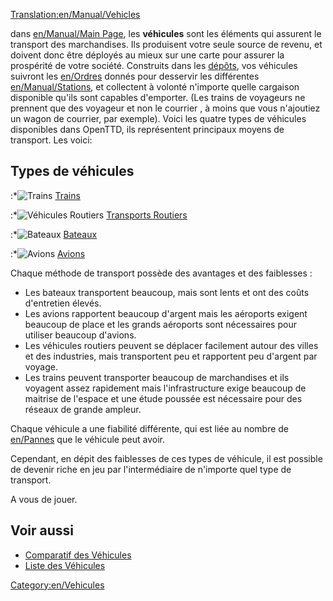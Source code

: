 [[Translation:en/Manual/Vehicles]]

{{fr/Manual/Table des matières}}

dans [[en/Manual/Main Page]], les '''véhicules''' sont les éléments qui assurent le transport des marchandises. Ils produisent votre seule source de revenu, et doivent donc être déployés au mieux sur une carte pour assurer la prospérité de votre société. Construits dans les [[en/Manual/Depots|dépôts]], vos véhicules suivront les [[en/Ordres]] donnés pour desservir les différentes [[en/Manual/Stations]], et collectent à volonté n'importe quelle cargaison disponible qu'ils sont capables d'emporter. (Les trains de voyageurs ne prennent que des voyageur et non le courrier , à moins que vous n'ajoutiez un wagon de courrier, par exemple). Voici les quatre types de véhicules disponibles dans OpenTTD, ils représentent principaux moyens de transport. Les voici:

== Types de véhicules ==
:*[[File:en/Manual/Manual html m16a497ce.png|Trains]] [[fr/Manual/Trains|Trains]]
:*[[File:en/Manual/Manual html m3518e48c.png|Véhicules Routiers]] [[fr/Manual/Véhicules routiers|Transports Routiers]]
:*[[File:en/Manual/Manual html 53123a33.png|Bateaux]] [[fr/Manual/Bateaux|Bateaux]]
:*[[File:en/Manual/Manual html 442702e6.png|Avions]] [[fr/Manual/Avions|Avions]]
	
Chaque méthode de transport possède des avantages et des faiblesses :

*Les bateaux transportent beaucoup, mais sont lents et ont des coûts d'entretien élevés.
*Les avions rapportent beaucoup d'argent mais les aéroports exigent beaucoup de place et les grands aéroports sont nécessaires pour utiliser beaucoup d'avions.
*Les véhicules routiers peuvent se déplacer facilement autour des villes et des industries, mais transportent peu et rapportent peu d'argent par voyage.
*Les trains peuvent transporter beaucoup de marchandises et ils voyagent assez rapidement mais l'infrastructure exige beaucoup de maitrise de l'espace et une étude poussée est nécessaire pour des réseaux de grande ampleur.
	
Chaque véhicule a une fiabilité différente, qui est liée au nombre de [[en/Pannes]] que le véhicule peut avoir. 

Cependant, en dépit des faiblesses de ces types de véhicule, il est possible de devenir riche en jeu par l'intermédiaire de n'importe quel type de transport.

A vous de jouer.

==Voir aussi==

*[[en/Comparatif des Véhicules|Comparatif des Véhicules]]
*[[en/Listes de Véhicules|Liste des Véhicules]]

[[Category:en/Vehicules]]